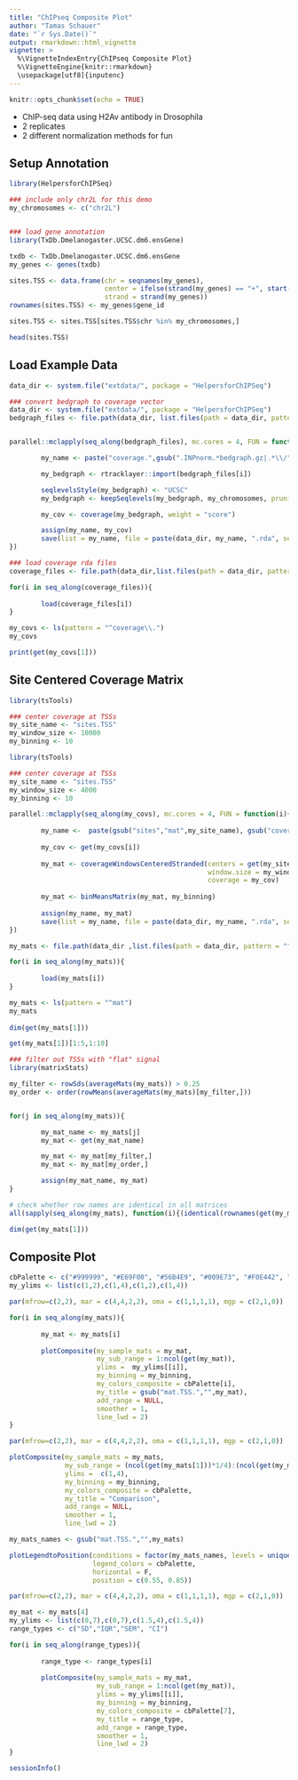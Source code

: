 ```yaml
---
title: "ChIPseq Composite Plot"
author: "Tamas Schauer"
date: "`r Sys.Date()`"
output: rmarkdown::html_vignette
vignette: >
  %\VignetteIndexEntry{ChIPseq Composite Plot}
  %\VignetteEngine{knitr::rmarkdown}
  \usepackage[utf8]{inputenc}
---
```


<style>
pre {
  overflow-x: auto;
}
pre code {
  word-wrap: normal;
  white-space: pre;
}
</style>

```r
knitr::opts_chunk$set(echo = TRUE)
```

* ChIP-seq data using H2Av antibody in Drosophila
* 2 replicates
* 2 different normalization methods for fun

## Setup Annotation

```r
library(HelpersforChIPSeq)

### include only chr2L for this demo 
my_chromosomes <- c("chr2L")


### load gene annotation
library(TxDb.Dmelanogaster.UCSC.dm6.ensGene)

txdb <- TxDb.Dmelanogaster.UCSC.dm6.ensGene
my_genes <- genes(txdb)

sites.TSS <- data.frame(chr = seqnames(my_genes),
                        center = ifelse(strand(my_genes) == "+", start(my_genes), end(my_genes)),
                        strand = strand(my_genes))
rownames(sites.TSS) <- my_genes$gene_id

sites.TSS <- sites.TSS[sites.TSS$chr %in% my_chromosomes,]
```

```r
head(sites.TSS)
```


## Load Example Data

```r
data_dir <- system.file("extdata/", package = "HelpersforChIPSeq")
```


```r
### convert bedgraph to coverage vector
data_dir <- system.file("extdata/", package = "HelpersforChIPSeq")
bedgraph_files <- file.path(data_dir, list.files(path = data_dir, pattern = ".bedgraph.gz$"))


parallel::mclapply(seq_along(bedgraph_files), mc.cores = 4, FUN = function(i){

        my_name <- paste("coverage.",gsub(".INPnorm.*bedgraph.gz|.*\\/","",bedgraph_files[i]), sep="")

        my_bedgraph <- rtracklayer::import(bedgraph_files[i])

        seqlevelsStyle(my_bedgraph) <- "UCSC"
        my_bedgraph <- keepSeqlevels(my_bedgraph, my_chromosomes, pruning.mode = "coarse")

        my_cov <- coverage(my_bedgraph, weight = "score")

        assign(my_name, my_cov)
        save(list = my_name, file = paste(data_dir, my_name, ".rda", sep=""))
})

```

```r
### load coverage rda files
coverage_files <- file.path(data_dir,list.files(path = data_dir, pattern = "^coverage..*rda"))

for(i in seq_along(coverage_files)){
        
        load(coverage_files[i])
}

my_covs <- ls(pattern = "^coverage\\.")
my_covs

print(get(my_covs[1]))
```



## Site Centered Coverage Matrix

```r
library(tsTools)

### center coverage at TSSs
my_site_name <- "sites.TSS"
my_window_size <- 10000
my_binning <- 10
```


```r
library(tsTools)

### center coverage at TSSs
my_site_name <- "sites.TSS"
my_window_size <- 4000
my_binning <- 10

parallel::mclapply(seq_along(my_covs), mc.cores = 4, FUN = function(i){
        
        my_name <-  paste(gsub("sites","mat",my_site_name), gsub("coverage.","", my_covs[i]), sep=".")
        
        my_cov <- get(my_covs[i])
        
        my_mat <- coverageWindowsCenteredStranded(centers = get(my_site_name),
                                                  window.size = my_window_size,
                                                  coverage = my_cov)
        
        my_mat <- binMeansMatrix(my_mat, my_binning)
        
        assign(my_name, my_mat)
        save(list = my_name, file = paste(data_dir, my_name, ".rda", sep=""))
})
```

```r
my_mats <- file.path(data_dir ,list.files(path = data_dir, pattern = "^mat"))

for(i in seq_along(my_mats)){
        
        load(my_mats[i])
}

my_mats <- ls(pattern = "^mat")
my_mats
       
dim(get(my_mats[1]))

get(my_mats[1])[1:5,1:10] 
```

```r
### filter out TSSs with "flat" signal
library(matrixStats)

my_filter <- rowSds(averageMats(my_mats)) > 0.25
my_order <- order(rowMeans(averageMats(my_mats)[my_filter,]))


for(j in seq_along(my_mats)){

        my_mat_name <- my_mats[j]
        my_mat <- get(my_mat_name)

        my_mat <- my_mat[my_filter,]
        my_mat <- my_mat[my_order,]

        assign(my_mat_name, my_mat)
}

# check whether row names are identical in all matrices
all(sapply(seq_along(my_mats), function(i){(identical(rownames(get(my_mats[length(my_mats)])), rownames(get(my_mats[i]))))}))

dim(get(my_mats[1]))
```


## Composite Plot

```r
cbPalette <- c("#999999", "#E69F00", "#56B4E9", "#009E73", "#F0E442", "#0072B2", "#D55E00", "#CC79A7")
my_ylims <- list(c(1,2),c(1,4),c(1,2),c(1,4))

par(mfrow=c(2,2), mar = c(4,4,2,2), oma = c(1,1,1,1), mgp = c(2,1,0))

for(i in seq_along(my_mats)){
        
        my_mat <- my_mats[i]
        
        plotComposite(my_sample_mats = my_mat, 
                      my_sub_range = 1:ncol(get(my_mat)), 
                      ylims =  my_ylims[[i]], 
                      my_binning = my_binning, 
                      my_colors_composite = cbPalette[i], 
                      my_title = gsub("mat.TSS.","",my_mat),
                      add_range = NULL, 
                      smoother = 1, 
                      line_lwd = 2)  
}


```
   


```r
par(mfrow=c(2,2), mar = c(4,4,2,2), oma = c(1,1,1,1), mgp = c(2,1,0))

plotComposite(my_sample_mats = my_mats, 
              my_sub_range = (ncol(get(my_mats[1]))*1/4):(ncol(get(my_mats[1]))*3/4), 
              ylims =  c(1,4), 
              my_binning = my_binning, 
              my_colors_composite = cbPalette, 
              my_title = "Comparison",
              add_range = NULL, 
              smoother = 1, 
              line_lwd = 2)  

my_mats_names <- gsub("mat.TSS.","",my_mats)

plotLegendtoPosition(conditions = factor(my_mats_names, levels = unique(my_mats_names)),
                     legend_colors = cbPalette, 
                     horizontal = F,
                     position = c(0.55, 0.85))
```


```r
par(mfrow=c(2,2), mar = c(4,4,2,2), oma = c(1,1,1,1), mgp = c(2,1,0))

my_mat <- my_mats[4]
my_ylims <- list(c(0,7),c(0,7),c(1.5,4),c(1.5,4))
range_types <- c("SD","IQR","SEM", "CI")

for(i in seq_along(range_types)){
        
        range_type <- range_types[i]
        
        plotComposite(my_sample_mats = my_mat, 
                      my_sub_range = 1:ncol(get(my_mat)), 
                      ylims = my_ylims[[i]], 
                      my_binning = my_binning, 
                      my_colors_composite = cbPalette[7], 
                      my_title = range_type,
                      add_range = range_type, 
                      smoother = 1, 
                      line_lwd = 2)  
}


```

```r
sessionInfo()
```




